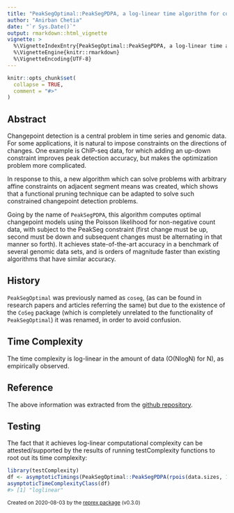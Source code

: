 ```yaml
---
title: "PeakSegOptimal::PeakSegPDPA, a log-linear time algorithm for constrained changepoint detection"
author: "Anirban Chetia"
date: "`r Sys.Date()`"
output: rmarkdown::html_vignette
vignette: >
  %\VignetteIndexEntry{PeakSegOptimal::PeakSegPDPA, a log-linear time algorithm for constrained changepoint detection}
  %\VignetteEngine{knitr::rmarkdown}
  %\VignetteEncoding{UTF-8}
---
```


```r
knitr::opts_chunk$set(
  collapse = TRUE,
  comment = "#>"
)
```

## Abstract
Changepoint detection is a central problem in time series and genomic data. For some applications, it is natural to impose constraints on the directions of changes. One example is ChIP-seq data, for which adding an up-down constraint improves peak detection accuracy, but makes the optimization problem more complicated. 

In response to this, a new algorithm which can solve problems with arbitrary affine constraints on adjacent segment means was created, which shows that a functional pruning technique can be adapted to solve such constrained changepoint detection problems.

Going by the name of `PeakSegPDPA`, this algorithm computes optimal changepoint models using the Poisson likelihood for non-negative count data, with subject to the PeakSeg constraint (first change must be up, second must be down and subsequent changes must be alternating in that manner so forth). It achieves state-of-the-art accuracy in a benchmark of several genomic data sets, and is orders of magnitude faster than existing algorithms that have similar accuracy.

## History
`PeakSegOptimal` was previously named as `coseg`, (as can be found in research papers and articles referring the same) but due to the existence of the `CoSeg` package (which is completely unrelated to the functionality of `PeakSegOptimal`) it was renamed, in order to avoid confusion.

## Time Complexity
The time complexity is log-linear in the amount of data (O(NlogN) for N), as empirically observed.

## Reference
The above information was extracted from the [github repository](https://github.com/tdhock/PeakSegOptimal).

## Testing
The fact that it achieves log-linear computational complexity can be attested/supported by the results of running testComplexity functions to root out its time complexity:
```r
library(testComplexity)
df <- asymptoticTimings(PeakSegOptimal::PeakSegPDPA(rpois(data.sizes, 1),rep(1, length(rpois(data.sizes, 1))), 3L), data.sizes = 10^seq(1, 4, by = 0.5))
asymptoticTimeComplexityClass(df)
#> [1] "loglinear"
```

<sup>Created on 2020-08-03 by the [reprex package](https://reprex.tidyverse.org) (v0.3.0)</sup>
